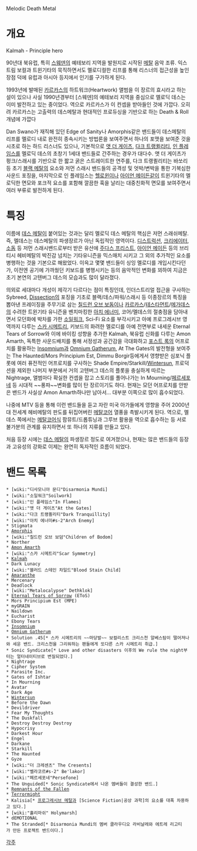Melodic Death Metal

= 개요 =

{{{#!html
<iframe width="420" height="315" src="https://www.youtube.com/embed/qCj_SVyebG8" frameborder="0" allowfullscreen></iframe>}}}
Kalmah - Principle hero

90년대 북유럽, 특히 [[스웨덴]]의 예테보리 지역을 발원지로 시작된 [[메탈]] 음악 조류. 익스트림 보컬과 트윈기타의 묵직하면서도 멜로디컬한 리프를 통해 리스너의 접근성을 높인 장점 덕에 유럽과 아시아 등지에서 인기를 구가하게 된다. 

1993년에 발매된 [[카르카스]]의 하트워크(Heartwork) 앨범을 이 장르의 효시라고 하는 설이 있으나 사실 1990년경부터 [스웨덴]의 예테보리 지역을 중심으로 멜로딕 데스는 이미 발전하고 있는 중이었다. 역으로 카르카스가 이 컨셉을 받아들인 것에 가깝다. 오히려 카르카스는 고출력의 데스메탈과 현대적인 프로듀싱을 기반으로 하는 Death & Roll 개념에 가깝다

Dan Swano가 재직해 있던 Edge of Sanity나 Amorphis같은 밴드들이 데스메탈의 리프를 멜로디 내로 완전히 종속시키는 방법론을 보여주면서 하나의 포맷을 보여준 것을 시초로 하는 하드 리스너도 있으나, 기본적으로 [[앳 더 게이츠]], [[다크 트랭퀼리티]], [[인 플레임스]]를 멜로딕 데스의 초창기 1세대 밴드들로 간주하는 경우가 대다수. 앳 더 게이츠가 펑크/스래시를 기반으로 한 짧고 굵은 스트레이트한 연주를, 다크 트랭퀼리티는 바쏘리 등 초기 [[블랙 메탈]]의 요소와 저먼 스래시 밴드들의 공격성 및 엇박/변박을 통한 기복심한 사운드 포징을, 마지막으로 인 플레임스는 [[헬로윈]]이나 [[아이언 메이든]]같이 트윈기타의 멜로딕한 면모와 포크적 요소를 포함해 깔끔한 훅을 날리는 대중친화적 면모를 보여주면서 여러 부류로 발전하게 된다.

= 특징 =
 
이름에 [[데스 메탈]]이 붙어있는 것과는 달리 멜로딕 데스 메탈의 핵심은 저먼 스래쉬메탈. 즉, 멜데스는 데스메탈의 파생장르가 아닌 독립적인 영역이다. [[디스트럭션]], [[크리에이터]], [[소돔]] 등 저먼 스래시밴드로부터 받은 유산에 [[주다스 프리스트]], [[아이언 메이든]] 등의 브리티시 헤비메탈의 박진감 넘치는 기타유니즌을 믹스매치 시키고 그 외의 추가적인 요소를 병행하는 것을 기본으로 해왔었다. 이윽고 몇몇 밴드들이 싱잉 멜로디를 개입시킨다던가, 이전엔 공기에 가까웠던 키보드를 병행시키는 등의 음악적인 변화를 꾀하여 지금은 초기 본연의 고텐버그 데스의 모습과도 많이 달라졌다.

의외로 세대마다 개성이 제각기 다르다는 점이 특징인데, 인더스트리얼 접근을 구사하는 Sybreed, [[Dissection ]]의 포징을 기초로 블랙/데스/파워/스래시 등 이종장르의 특징을 뽑아낸 프레이징을 주무기로 삼는 [[칠드런 오브 보돔]]이나 [[카르카스]]/[[테스타먼트]]/[[메가데스]]의 수려한 트윈기타 유니즌을 벤치마킹한 [[아치 에너미]], 코어/멜데스의 절충점을 담아내면서 모던화에 박차를 가한 [[소일워크]], Sci-Fi 요소를 부각시키고 아예 프로그레시브 영역까지 다루는 [[스카 시메트리]], 키보드의 화려한 멜로디를 아예 전면부로 내세운 Eternal Tears of Sorrow와 이에 바이킹 성향을 추가한 Kalmah, 북유럽 신화를 다루는 Amon Amarth, 독특한 사운드배치를 통해 서정성과 공간감을 극대화하고 [[포스트 록]]의 어프로치를 활용하는 [[Insomnium]]과 [[Omnium Gatherum]], At The Gates의 발전형을 보여주는 The Haunted/Mors Principium Est, Dimmu Borgir등에게서 영향받은 심포닉 플롯에 여러 퓨전적인 어프로치를 구사하는 Shade Empire/Starkill/[[Wintersun]], 프로덕션을 제외한 나머지 부분에서 거의 고텐버그 데스의 플롯을 충실하게 따르는 Nightrage, 앨범마다 확실한 컨셉을 잡고 스토리를 풀어나가는 In Mourning/[[페르세포네]] 등 시대적 ~~풍파~~변화를 많이 탄 장르이기도 하다. 현재는 모던 어프로치를 안받은 밴드가 사실상 Amon Amarth하나만 남아서... 대부분 이쪽으로 많이 흡수되었다.

나중에 MTV 등을 통해 이런 밴드들을 듣고 자란 미국 아가들에게 영향을 주어 2000년대 전세계 헤비메탈의 판도를 뒤집어버린 [[메탈코어]] 열풍을 촉발시키게 된다. 역으로, 멜데스 쪽에서는 [[메탈코어]]식 팜뮤트/드롭튜닝과 그루브 활용을 역으로 흡수하는 등 서로 불가분의 관계를 유지하면서 또 하나의 지류를 만들고 있다.

처음 등장 시에는 [[데스 메탈]]의 파생장르 정도로 여겨졌으나, 현재는 많은 밴드들의 등장과 고유성의 강화로 이제는 완연히 독자적인 흐름이 되었다. 

= 밴드 목록 =

 * [wiki:"디사모니아 문디"Disarmonia Mundi]
 * [wiki:"소일워크"Soilwork]
 * [wiki:"인 플레임스"In Flames]
 * [wiki:"앳 더 게이츠"At the Gates]
 * [wiki:"다크 트랭퀼리티"Dark Tranquillity]
 * [wiki:"아치 에너미#s-2"Arch Enemy]
 * Stigmata
 * [[Amorphis]]
 * [wiki:"칠드런 오브 보덤"Children of Bodom]
 * Norther
 * [[Amon Amarth]]
 * [wiki:"스카 시메트리"Scar Symmetry]
 * [[Kalmah]]
 * Dark Lunacy
 * [wiki:"블러드 스테인 차일드"Blood Stain Child]
 * [[Amaranthe]]
 * Mercenary
 * Deadlock
 * [wiki:"Metalocalypse" Dethklok]
 * [[Eternal Tears of Sorrow]] (EToS)
 * Mors Principium Est (MPE)
 * myGRAIN
 * Naildown
 * Eucharist
 * Ebony Tears
 * [[Insomnium]]
 * [[Omnium Gatherum]]
 * Solution .45[* 스카 시메트리의 ~~마당발~~ 보컬리스트 크리스천 알베스탐이 떨어져나와 세운 밴드. 크리스천을 그리워하는 팬들에게 또다른 스카 시메트리 취급.]
 * Sonic Syndicate[* Love and other disasters 이후의 We rule the night부터는 얼터네이티브로 변질되었다.]
 * Nightrage
 * Cipher System
 * Parasite Inc.
 * Gates of Ishtar
 * In Mourning
 * Avatar
 * Dark Age
 * [[Wintersun]]
 * Before the Dawn
 * Devildriver
 * Fear My Thoughts
 * The Duskfall
 * Destroy Destroy Destroy
 * Hypocrisy
 * Darkest Hour
 * Engel
 * Darkane
 * Starkill
 * The Haunted
 * Gyze
 * [wiki:"더 크레센츠" The Cresents]
 * [wiki:"벨라코르#s-2" Be'lakor]
 * [wiki:"페르세포네"Persefone]
 * The Unguided[* Sonic Syndicate에서 나온 멤버들이 결성한 밴드.]
 * [[램넌츠 오브 더 폴른|Remnants of the Fallen]]
 * [[테러마이트|Terrormight]]
 * Kalisia[* [[프로그레시브 메탈]]과 [Science Fiction|공상 과학]의 요소를 대폭 차용하고 있다.]
 * [wiki:"홀리마쉬" Holymarsh]
 * dEMOTIONAL
 * The Stranded[* Disarmonia Mundi의 멤버 클라우디오 라비날레와 에트레 리고티가 만든 프로젝트 밴드이다.]

[[각주]]
